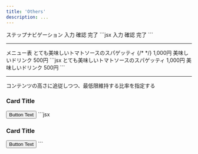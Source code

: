 ```yaml
---
title: 'Others'
description: ...
---
```




<Preview>
	<PreviewTitle>ステップナビゲーション</PreviewTitle>
	<PreviewArea resize p='30' nogrid>
		<Flex className='c--stepNav'>
			<Flex className='c--stepNav__item' bgc='content-3' c='base' px='30' py='10' pos='r'>
				<Lism className='c--stepNav__body'>
					<Text>入力</Text>
				</Lism>
				<Decorator
					pos='absolute'
					z='1'
					h='100%'
					w='0.5em'
					bgc='inherit'
					l='100%'
					t='0'
					css={{ clipPath: 'polygon(0% 0%, 0% 100%, 100% 50%)' }}
				/>
			</Flex>
			<Flex className='c--stepNav__item' bgc='content-2' c='base' px='30' py='10' pos='r'>
				<Spacer w='0.5em' />
				<Lism className='c--stepNav__body'>
					<Text>確認</Text>
				</Lism>
				<Decorator
					pos='absolute'
					z='1'
					h='100%'
					w='0.5em'
					bgc='inherit'
					l='100%'
					t='0'
					css={{ clipPath: 'polygon(0% 0%, 0% 100%, 100% 50%)' }}
				/>
			</Flex>
			<Flex className='c--stepNav__item' bgc='content' c='base' px='30' py='10'>
				<Spacer w='0.5em' />
				<Lism className='c--stepNav__body'>
					<Text>完了</Text>
				</Lism>
			</Flex>
		</Flex>
	</PreviewArea>
	<PreviewCode>
		```jsx
		<Flex className='c--stepNav'>
			<Flex className='c--stepNav__item' bgc='content-3' c='base' px='30' py='10' pos='r'>
				<Lism className='c--stepNav__body'>
					<Text>入力</Text>
				</Lism>
				<Decorator
					pos='absolute'
					z='1'
					h='100%'
					w='0.5em'
					bgc='inherit'
					l='100%'
					t='0'
					css={{ clipPath: 'polygon(0% 0%, 0% 100%, 100% 50%)' }}
				/>
			</Flex>
			<Flex className='c--stepNav__item' bgc='content-2' c='base' px='30' py='10' pos='r'>
				<Spacer w='0.5em' />
				<Lism className='c--stepNav__body'>
					<Text>確認</Text>
				</Lism>
				<Decorator
					pos='absolute'
					z='1'
					h='100%'
					w='0.5em'
					bgc='inherit'
					l='100%'
					t='0'
					css={{ clipPath: 'polygon(0% 0%, 0% 100%, 100% 50%)' }}
				/>
			</Flex>
			<Flex className='c--stepNav__item' bgc='content' c='base' px='30' py='10'>
				<Spacer w='0.5em' />
				<Lism className='c--stepNav__body'>
					<Text>完了</Text>
				</Lism>
			</Flex>
		</Flex>
		```
	</PreviewCode>
</Preview>



---

<Preview>
	<PreviewTitle>メニュー表</PreviewTitle>
	<PreviewArea resize p='30' nogrid>
		<Stack className='c--priceMenu' g='30' fz={['s','m']} lh='s'>
			<Grid gtc='auto 1fr auto' ai='center' g={20}>
				<Text>とても美味しいトマトソースのスパゲッティ</Text>
				{/* <Divider/> */}
				<Decorator bd='block-start' bdc='divider' />
				<Text whs='nowrap'>1,000円</Text>
			</Grid>
			<Grid gtc='auto 1fr auto' ai='center' g={20}>
				<Text>美味しいドリンク</Text>
				<Decorator bd='block-start' bdc='divider' />
				<Text whs='nowrap'>500円</Text>
			</Grid>
		</Stack>
	</PreviewArea>
	<PreviewCode>
		```jsx
		<Stack className='c--priceMenu' g='30' fz={['s','m']} lh='s'>
			<Grid gtc='auto 1fr auto' ai='center' g={20}>
				<Text>とても美味しいトマトソースのスパゲッティ</Text>
				<Decorator bd='block-start' bdc='divider' />
				<Text whs='nowrap'>1,000円</Text>
			</Grid>
			<Grid gtc='auto 1fr auto' ai='center' g={20}>
				<Text>美味しいドリンク</Text>
				<Decorator bd='block-start' bdc='divider' />
				<Text whs='nowrap'>500円</Text>
			</Grid>
		</Stack>
		```
	</PreviewCode>
</Preview>


---

<Preview>
	<PreviewTitle>コンテンツの高さに追従しつつ、最低限維持する比率を指定する</PreviewTitle>
	<PreviewArea resize p='30'>
		<Stack pos='r' bdrs='l' ov='h'>
			<Layer isFrame>
				<Media src="/img/img-3.jpg" alt="" width='960' height='640' loading='lazy' decoding='async' />
			</Layer>
			<Flex aspect='16/9'>
				<Stack flexItem={{fx:'1'}} pos='r' g='20' p='30' z='1' minH='100' h='auto'  c='white' bgc='black:50%'>
					<h3>Card Title</h3>
					<DammyText lh='s' mb='auto' length='l'/>
					<Button href='#button-test' keycolor='white' c='black' bdrs='full' aslf='end' mbs='30' minW='25%'>Button Text</Button>
				</Stack>
			</Flex>
		</Stack>
	</PreviewArea>
	<PreviewCode slot='tab' label='JSX'>
		```jsx
		<Stack pos='r' bdrs='l' ov='h'>
			<Layer isFrame>
				<Media src="/img/img-3.jpg" alt="" width='960' height='640' loading='lazy' decoding='async' />
			</Layer>
			<Flex aspect='16/9'>
				<Stack flexItem={{fx:'1'}} pos='r' g='20' p='30' z='1' minH='100' h='auto'  c='white' bgc='black:50%'>
					<h3>Card Title</h3>
					<DammyText lh='s' mb='auto' length='l'/>
					<Button href='#button-test' keycolor='white' c='black' bdrs='full' aslf='end' mbs='30' minW='25%'>Button Text</Button>
				</Stack>
			</Flex>
		</Stack>
		```
	</PreviewCode>
</Preview>
